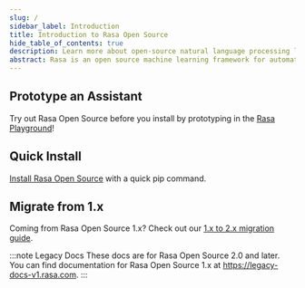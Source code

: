 ```yaml
---
slug: /
sidebar_label: Introduction
title: Introduction to Rasa Open Source
hide_table_of_contents: true 
description: Learn more about open-source natural language processing library Rasa for conversation handling, intent classification and entity extraction in on premise chatbots.
abstract: Rasa is an open source machine learning framework for automated text and voice-based conversations. Understand messages, hold conversations, and connect to messaging channels and APIs.
---
```


## Prototype an Assistant

Try out Rasa Open Source before you install by prototyping in the [Rasa Playground](playground.mdx)!

## Quick Install

[Install Rasa Open Source](installation.mdx) with a quick pip command.

## Migrate from 1.x

Coming from Rasa Open Source 1.x? Check out our [1.x to 2.x migration guide](migration-guide.mdx).

:::note Legacy Docs
These docs are for Rasa Open Source 2.0 and later. You can find documentation for Rasa
Open Source 1.x at <a href="https://legacy-docs-v1.rasa.com" target="_blank" rel="nofollow noopener noreferrer">https://legacy-docs-v1.rasa.com</a>.
:::

